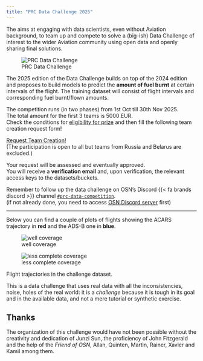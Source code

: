 ```yaml
---
title: "PRC Data Challenge 2025"
---
```


The \acr{PRC} aims at engaging with data scientists, even without
Aviation background, to team up and compete to solve a (big-ish) Data Challenge
of interest to the wider Aviation community using open data and openly sharing
final solutions.

![PRC Data Challenge](media/PRC-Data-challenge-1080x1080.jpg)

The 2025 edition of the \acr{PRC} Data Challenge builds on top of the 2024
edition and proposes to build \acr{ML} models to predict the **amount of fuel
burnt** at certain intervals of the flight.
The training dataset will consist of flight intervals and corresponding fuel
burnt/flown amounts.

The competition runs (in two phases) from 1st Oct till 30th Nov 2025.  
The total amount for the first 3 teams is 5000 EUR.  
Check the conditions for [eligibility for prize](ranking.qmd#eligibility)
and then fill the following team creation request form!\


:::{.container .text-center}
[Request Team Creation!](https://forms.gle/r4EJQf8mh7BT7jUx6){.btn .btn-primary .btn-lg role="button" data-toggle="tooltip" title="Request Team Creation" target="_blank"}  
[(The participation is open to all but teams from Russia and Belarus are excluded.)]{.small }
:::


::: {.callout-warning title="Attention"}
Your request will be assessed and eventually approved.   
You will receive a **verification email** and, upon verification, the relevant
access keys to the datasets/buckets.
:::

Remember to follow up the data challenge on OSN's Discord
{{< fa brands discord >}} channel [`#prc-data-competition`][prc-discord].  
(if not already done, you need to access [OSN Discord server](https://discord.gg/RPh89jpVVz) first)

--------------------------

Below you can find a couple of plots of flights showing 
the ACARS trajectory in [**red**]{fg="white" bg="red"} and the ADS-B
one in [**blue**]{fg="white" bg="blue"}.

::: {#fig-flights layout-nrow=2}

![well coverage](media/flight_02.jpeg){#fig-flight-01}

![less complete coverage](media/flight_01.jpeg){#fig-flight-01}

Flight trajectories in the challenge dataset.
:::


This is a data challenge that uses real data with all the inconsistencies,
noise, holes of the real world: it is a *challenge* because it is tough 
in its goal and in the available data, and not a mere tutorial or synthetic
exercise.


## Thanks

The organization of this challenge would have not been possible without the
creativity and dedication of Junzi Sun, the proficiency of John Fitzgerald and
the help of the *Friend of OSN*, Allan, Quinten, Martin, Rainer, Xavier and
Kamil among them.


[prc-discord]: <https://discord.com/channels/1252625490930307142/1304403918515605504> "Discord channel for PRC Data Challenge"
